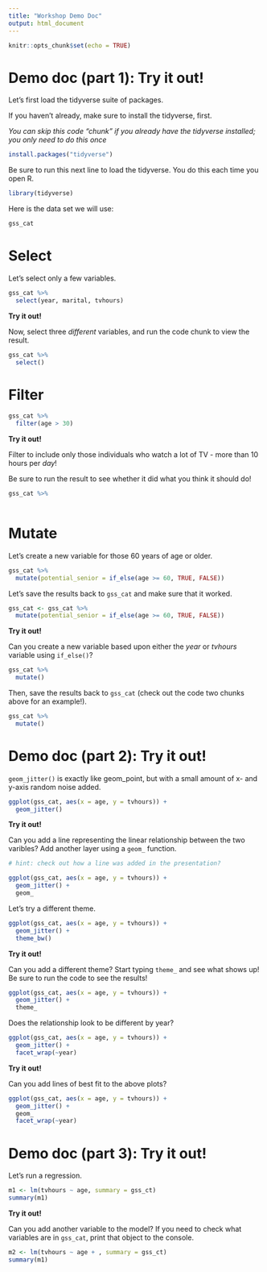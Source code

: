 ```yaml
---
title: "Workshop Demo Doc"
output: html_document
---
```


```r
knitr::opts_chunk$set(echo = TRUE)
```

# Demo doc (part 1): Try it out!

Let's first load the tidyverse suite of packages.

If you haven't already, make sure to install the tidyverse, first.

*You can skip this code "chunk" if you already have the tidyverse installed; you only need to do this once*

```r
install.packages("tidyverse")
```

Be sure to run this next line to load the tidyverse. You do this each time you open R.

```r
library(tidyverse)
```

Here is the data set we will use:

```r
gss_cat
```

# Select

Let's select only a few variables.

```r
gss_cat %>% 
  select(year, marital, tvhours)
```

**Try it out!**

Now, select three *different* variables, and run the code chunk to view the result.

```r
gss_cat %>% 
  select()
```

# Filter

```r
gss_cat %>% 
  filter(age > 30)
```

**Try it out!**

Filter to include only those individuals who watch a lot of TV - more than 10 hours per *day*!

Be sure to run the result to see whether it did what you think it should do!

```r
gss_cat %>% 
  
```

# Mutate

Let's create a new variable for those 60 years of age or older.

```r
gss_cat %>% 
  mutate(potential_senior = if_else(age >= 60, TRUE, FALSE))
```

Let's save the results back to `gss_cat` and make sure that it worked.

```r
gss_cat <- gss_cat %>% 
  mutate(potential_senior = if_else(age >= 60, TRUE, FALSE))
```

**Try it out!**

Can you create a new variable based upon either the *year* or *tvhours* variable using `if_else()`? 

```r
gss_cat %>% 
  mutate()
```

Then, save the results back to `gss_cat` (check out the code two chunks above for an example!).

```r
gss_cat %>% 
  mutate()
```

# Demo doc (part 2): Try it out!

`geom_jitter()` is exactly like geom_point, but with a small amount of x- and y-axis random noise added.

```r
ggplot(gss_cat, aes(x = age, y = tvhours)) +
  geom_jitter()
```

**Try it out!**

Can you add a line representing the linear relationship between the two varibles? Add another layer using a `geom_` function.


```r
# hint: check out how a line was added in the presentation? 

ggplot(gss_cat, aes(x = age, y = tvhours)) +
  geom_jitter() +
  geom_
```

Let's try a different theme.

```r
ggplot(gss_cat, aes(x = age, y = tvhours)) +
  geom_jitter() +
  theme_bw()
```

**Try it out!**

Can you add a different theme? Start typing `theme_` and see what shows up! Be sure to run the code to see the results!

```r
ggplot(gss_cat, aes(x = age, y = tvhours)) +
  geom_jitter() +
  theme_
```

Does the relationship look to be different by year?

```r
ggplot(gss_cat, aes(x = age, y = tvhours)) +
  geom_jitter() +
  facet_wrap(~year)
```

**Try it out!**

Can you add lines of best fit to the above plots?

```r
ggplot(gss_cat, aes(x = age, y = tvhours)) +
  geom_jitter() +
  geom_
  facet_wrap(~year)
```

# Demo doc (part 3): Try it out!

Let's run a regression.

```r
m1 <- lm(tvhours ~ age, summary = gss_ct)
summary(m1)
```

**Try it out!**

Can you add another variable to the model? If you need to check what variables are in `gss_cat`, print that object to the console.

```r
m2 <- lm(tvhours ~ age + , summary = gss_ct)
summary(m1)
```